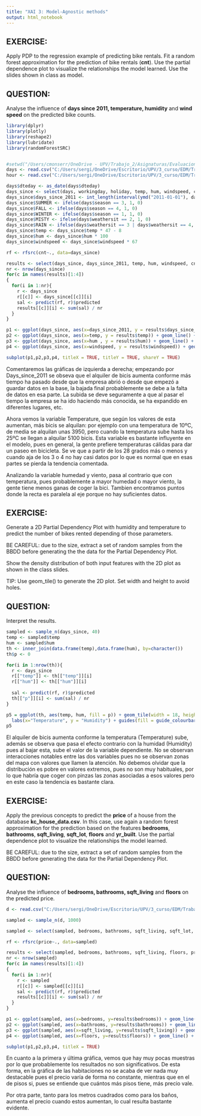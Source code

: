 ```yaml
---
title: "XAI 3: Model-Agnostic methods"
output: html_notebook
---
```


## EXERCISE:

Apply PDP to the regression example of predicting bike rentals. Fit a random forest approximation for the prediction of bike rentals (**cnt**). Use the partial dependence plot to visualize the relationships the model learned. Use the slides shown in class as model.  

## QUESTION:

Analyse the influence of **days since 2011, temperature, humidity** and **wind speed** on the predicted bike counts.


```r
library(dplyr)
library(plotly)
library(reshape2)
library(lubridate)
library(randomForestSRC)


#setwd("/Users/cmonserr/OneDrive - UPV/Trabajo_2/Asignaturas/Evaluacion de modelos/Practicas/Practica 3/Bike-Sharing-Dataset")
days <- read.csv("C:/Users/sergi/OneDrive/Escritorio/UPV/3_curso/EDM/Trabajo2/Practica 5 Sin sol/day.csv")
hour <- read.csv("C:/Users/sergi/OneDrive/Escritorio/UPV/3_curso/EDM/Trabajo2/Practica 5 Sin sol/hour.csv")

days$dteday <- as_date(days$dteday)
days_since <- select(days, workingday, holiday, temp, hum, windspeed, cnt)
days_since$days_since_2011 <- int_length(interval(ymd("2011-01-01"), days$dteday)) / (3600*24)
days_since$SUMMER <- ifelse(days$season == 3, 1, 0)
days_since$FALL <- ifelse(days$season == 4, 1, 0)
days_since$WINTER <- ifelse(days$season == 1, 1, 0)
days_since$MISTY <- ifelse(days$weathersit == 2, 1, 0)
days_since$RAIN <- ifelse(days$weathersit == 3 | days$weathersit == 4, 1, 0)
days_since$temp <- days_since$temp * 47 - 8
days_since$hum <- days_since$hum * 100
days_since$windspeed <- days_since$windspeed * 67

rf <- rfsrc(cnt~., data=days_since)

results <- select(days_since, days_since_2011, temp, hum, windspeed, cnt)
nr <- nrow(days_since)
for(c in names(results)[1:4])
{
  for(i in 1:nr){
    r <- days_since
    r[[c]] <- days_since[[c]][i]
    sal <- predict(rf, r)$predicted
    results[[c]][i] <- sum(sal) / nr
  }
}

p1 <- ggplot(days_since, aes(x=days_since_2011, y = results$days_since_2011)) + geom_line() + geom_rug(alpha=0.1, sides="b") + xlab("Days since 2011") + ylab("Prediction") + ylim(2500,6000)
p2 <- ggplot(days_since, aes(x=temp, y = results$temp)) + geom_line() + geom_rug(alpha=0.1, sides="b") + xlab("Temperature") + ylim(2500,6000)
p3 <- ggplot(days_since, aes(x=hum , y = results$hum)) + geom_line() + geom_rug(alpha=0.1, sides="b") + xlab("Humidity") + ylim(2500,6000)
p4 <- ggplot(days_since, aes(x=windspeed, y = results$windspeed)) + geom_line() + geom_rug(alpha=0.1, sides="b") + xlab("Wind speed") + ylim(2500,6000)

subplot(p1,p2,p3,p4, titleX = TRUE, titleY = TRUE, shareY = TRUE)

```
Comentaremos las gráficas de izquierda a derecha; empezando por Days_since_2011 se obseva que el alquiler de bicis aumenta conforme más tiempo ha pasado desde que la empresa abrió o desde que empezó a guardar datos en la base, la bajada final probablemente se debe a la falta de datos en esa parte. La subida se deve seguramente a que al pasar el tiempo la empresa se ha ido haciendo más conocida, se ha expandido en diferentes lugares, etc.

Ahora vemos la variable Temperature, que según los valores de esta aumentan, más bicis se alquilan: por ejemplo con una temperatura de 10ºC, de media se alquilan unas 3950, pero cuando la temperatura sube hasta los 25ºC se llegan a alquilar 5100 bicis. Esta variable es bastante influyente en el modelo, pues en general, la gente prefiere temperaturas cálidas para dar un paseo en bicicleta. Se ve que a partir de los 28 grados más o menos y cuando aja de los 3 o 4 no hay casi datos por lo que es normal que en esas partes se pierda la tendencia comentada.

Analizando la variable humedad y viento, pasa al contrario que con temperatura, pues probablemente a mayor humedad o mayor viento, la gente tiene menos ganas de coger la bici. Tambien encontramos puntos donde la recta es paralela al eje porque no hay suficientes datos.

## EXERCISE:

Generate a 2D Partial Dependency Plot with humidity and temperature to predict the number of bikes rented depending of those parameters.

BE CAREFUL: due to the size, extract a set of random samples from the BBDD before generating the the data for the Partial Dependency Plot. 

Show the density distribution of both input features with the 2D plot as shown in the class slides. 

TIP: Use geom_tile() to generate the 2D plot. Set width and height to avoid holes. 

## QUESTION:

Interpret the results.


```r

sampled <- sample_n(days_since, 40)
temp <- sampled$temp
hum <- sampled$hum
th <- inner_join(data.frame(temp),data.frame(hum), by=character())
th$p <- 0

for(i in 1:nrow(th)){
  r <- days_since
  r[["temp"]] <- th[["temp"]][i]
  r[["hum"]] <- th[["hum"]][i]
  
  sal <- predict(rf, r)$predicted
  th[["p"]][i] <- sum(sal) / nr
}

p5 = ggplot(th, aes(temp, hum, fill = p)) + geom_tile(width = 18, height = 15) + geom_rug() + 
  labs(x="Temperature", y = "Humidity") + guides(fill = guide_colourbar(title = "Bike rentals"))
p5

```
El alquiler de bicis aumenta conforme la temperatura (Temperature) sube, además se observa que pasa el efecto contrario con la humidad (Humidity) pues al bajar esta, sube el valor de la variable dependiente. No se observan interacciones notables entre las dos variables pues no se observan zonas del mapa con valores que llamen la atención. No debemos olvidar que la distribución es pobre en valores extremos, pues no son muy habituales, por lo que habría que coger con pinzas las zonas asociadas a esos valores pero en este caso la tendencia es bastante clara.

## EXERCISE:

Apply the previous concepts to predict the **price** of a house from the database **kc_house_data.csv**. In this case, use again a random forest approximation for the prediction based on the features **bedrooms**, **bathrooms**, **sqft_living**, **sqft_lot**, **floors** and **yr_built**. 
Use the partial dependence plot to visualize the relationships the model learned.

BE CAREFUL: due to the size, extract a set of random samples from the BBDD before generating the data for the Partial Dependency Plot. 

## QUESTION:

Analyse the influence of **bedrooms, bathrooms, sqft_living** and **floors** on the predicted price.


```r

d <- read.csv("C:/Users/sergi/OneDrive/Escritorio/UPV/3_curso/EDM/Trabajo2/Practica 5 Sin sol/kc_house_data.csv")

sampled <- sample_n(d, 1000)

sampled <- select(sampled, bedrooms, bathrooms, sqft_living, sqft_lot, floors, yr_built, price)

rf <- rfsrc(price~., data=sampled)

results <- select(sampled, bedrooms, bathrooms, sqft_living, floors, price)
nr <- nrow(sampled)
for(c in names(results)[1:4])
{
  for(i in 1:nr){
    r <- sampled
    r[[c]] <- sampled[[c]][i]
    sal <- predict(rf, r)$predicted
    results[[c]][i] <- sum(sal) / nr
  }
}

p1 <- ggplot(sampled, aes(x=bedrooms, y=results$bedrooms)) + geom_line() + geom_rug(alpha=0.1, sides="b") + xlab("Bedrooms") + ylab("Prediction")
p2 <- ggplot(sampled, aes(x=bathrooms, y=results$bathrooms)) + geom_line() + geom_rug(alpha=0.1, sides="b") + xlab("Bathrooms") + ylab("Prediction")
p3 <- ggplot(sampled, aes(x=sqft_living, y=results$sqft_living)) + geom_line() + geom_rug(alpha=0.1, sides="b") + xlab("Sqft living") + ylab("Prediction")
p4 <- ggplot(sampled, aes(x=floors, y=results$floors)) + geom_line() + geom_rug(alpha=0.1, sides="b") + xlab("Floors") + ylab("Prediction")

subplot(p1,p2,p3,p4, titleX = TRUE)
```
En cuanto a la primera y última gráfica, vemos que hay muy pocas muestras por lo que probablemente los resultados no son significativos. De esta forma, en la gráfica de las habitaciones no se acaba de ver nada muy destacable pues el precio varía de forma no constante, mientras que en el de pisos si, pues se entiende que cuántos más pisos tiene, más precio vale.

Por otra parte, tanto para los metros cuadrados como para los baños, aumenta el precio cuando estos aumentan, lo cual resulta bastante evidente.

